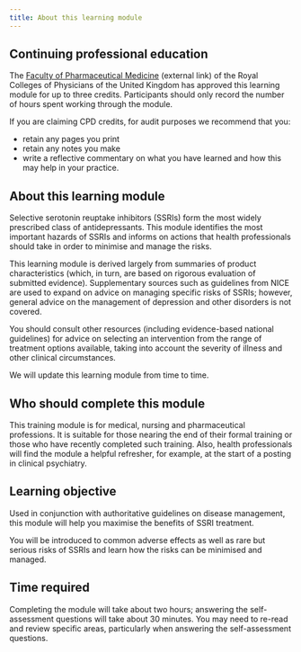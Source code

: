 ```yaml
---
title: About this learning module
---
```


## Continuing professional education

The [Faculty of Pharmaceutical Medicine](http://www.fpm.org.uk/) (external link) of the Royal Colleges of Physicians of the United Kingdom has approved this learning module for up to three credits. Participants should only record the number of hours spent working through the module.

If you are claiming CPD credits, for audit purposes we recommend that you:

* retain any pages you print
* retain any notes you make
* write a reflective commentary on what you have learned and how this may help in your practice.


## About this learning module

Selective serotonin reuptake inhibitors (SSRIs) form the most widely prescribed class of antidepressants. This module identifies the most important hazards of SSRIs and informs on actions that health professionals should take in order to minimise and manage the risks.

This learning module is derived largely from summaries of product characteristics (which, in turn, are based on rigorous evaluation of submitted evidence). Supplementary sources such as guidelines from NICE are used to expand on advice on managing specific risks of SSRIs; however, general advice on the management of depression and other disorders is not covered.

You should consult other resources (including evidence-based national guidelines) for advice on selecting an intervention from the range of treatment options available, taking into account the severity of illness and other clinical circumstances.

We will update this learning module from time to time.

## Who should complete this module

This training module is for medical, nursing and pharmaceutical professions. It is suitable for those nearing the end of their formal training or those who have recently completed such training. Also, health professionals will find the module a helpful refresher, for example, at the start of a posting in clinical psychiatry.

## Learning objective

Used in conjunction with authoritative guidelines on disease management, this module will help you maximise the benefits of SSRI treatment.

You will be introduced to common adverse effects as well as rare but serious risks of SSRIs and learn how the risks can be minimised and managed.

## Time required

Completing the module will take about two hours; answering the self-assessment questions will take about 30 minutes. You may need to re-read and review specific areas, particularly when answering the self-assessment questions.
